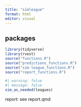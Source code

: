 ```yaml
---
title: "simleague"
format: html
editor: visual
---
```


## packages

```r
library(tidyverse)
library(rvest)
source("functions.R")
source("predictions_functions.R")
source("sim-league_functions.R")
source("report_functions.R")
```

```r
#| warning: false
#| message: false
sim_as_needed(leagues)
```

report: see report.qmd
